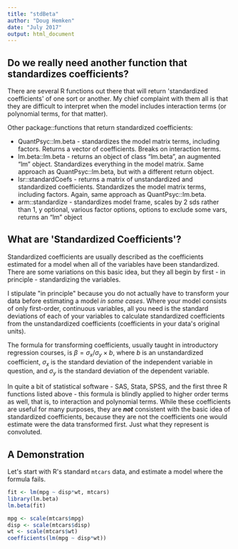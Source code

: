 ```yaml
---
title: "stdBeta"
author: "Doug Hemken"
date: "July 2017"
output: html_document
---
```


## Do we really need another function that standardizes coefficients?
There are several R functions out there that will return \'standardized
coefficients\' of one sort or another.  My chief complaint with them
all is that they are difficult to interpret when the model includes
interaction terms (or polynomial terms, for that matter).

Other package::functions that return standardized coefficients:

- QuantPsyc::lm.beta - standardizes the model matrix terms, including factors.  Returns a vector of coefficients. Breaks on interaction terms.
- lm.beta::lm.beta - returns an object of class "lm.beta", an augmented "lm" object.  Standardizes everything in the model matrix.  Same approach as QuantPsyc::lm.beta, but with a different return object.
- lsr::standardCoefs - returns a matrix of unstandardized and standardized coefficients.  Standardizes the model matrix terms, including factors.  Again, same approach as QuantPsyc::lm.beta.
- arm::standardize - standardizes model frame, scales by 2 sds rather than 1, y optional, various factor options, options to exclude some vars, returns an "lm" object

## What are \'Standardized Coefficients\'?
Standardized coefficients are usually described as the coefficients estimated
for a model when all of the variables have been standardized.  There are
some variations on this basic idea, but they all begin by first - in
principle - standardizing the variables.

I stipulate \"in principle\" because you do not actually have to transform
your data before estimating a model *in some cases*.  Where your model
consists of only first-order, continuous variables, all you need is the
standard deviations of each of your variables to calculate standardized
coefficients from the unstandardized coefficients (coefficients in your
data\'s original units).

The formula for transforming coefficients, usually taught in introductory
regression courses, is
$\beta = \sigma_x/\sigma_y \times b$, where $b$ is an unstandardized
coefficient, $\sigma_x$ is the standard deviation of the independent
variable in question, and $\sigma_y$ is the standard deviation of the
dependent variable.

In quite a bit of statistical software - SAS, Stata, SPSS, and the first
three R functions listed above - this formula is blindly applied to
higher order terms as well, that is, to interaction and polynomial terms.
While these coefficients are useful for many purposes, they are ***not***
consistent with the basic idea of standardized coefficients, because
they are not the coefficients one would estimate were the data transformed
first.  Just what they represent is convoluted.

## A Demonstration
Let\'s start with R\'s standard `mtcars` data, and estimate a model
where the formula fails.
```r
fit <- lm(mpg ~ disp*wt, mtcars)
library(lm.beta)
lm.beta(fit)

mpg <- scale(mtcars$mpg)
disp <- scale(mtcars$disp)
wt <- scale(mtcars$wt)
coefficients(lm(mpg ~ disp*wt))
```
